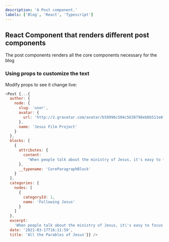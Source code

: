 ```yaml
---
description: 'A Post component.'
labels: ['Blog', 'React', 'Typescript']
---
```



## React Component that renders different post components

The post components renders all the core components necessary for the blog

### Using props to customize the text

Modify props to see it change live:
```js live
<Post {...{
  author: {
    node: {
      slug: 'user',
      avatar: {
        url: 'http://2.gravatar.com/avatar/b58996c504c5638798eb6b511e6f49af?s=96&d=mm&r=g'
      },
      name: 'Jesus Film Project'
    }
  },
  blocks: [
    {
      attributes: {
        content:
          "When people talk about the ministry of Jesus, it's easy to focus on his miracles. Jesus performed some amazing feats that the world had never seen (and hasn’t seen since). But one of the most exciting things about His ministry was His teaching style."
      },
      __typename: 'CoreParagraphBlock'
    }
  ],
  categories: {
    nodes: [
      {
        categoryId: 1,
        name: 'Following Jesus'
      }
    ]
  },
  excerpt:
    'When people talk about the ministry of Jesus, it\'s easy to focus on his miracles.',
  date: '2021-03-17T16:11:59',
  title: 'All the Parables of Jesus'}} />
```
